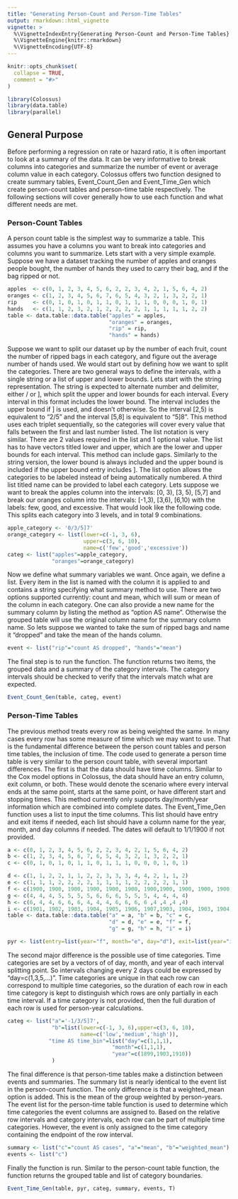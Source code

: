 ```yaml
---
title: "Generating Person-Count and Person-Time Tables"
output: rmarkdown::html_vignette
vignette: >
  %\VignetteIndexEntry{Generating Person-Count and Person-Time Tables}
  %\VignetteEngine{knitr::rmarkdown}
  %\VignetteEncoding{UTF-8}
---
```


```r
knitr::opts_chunk$set(
  collapse = TRUE,
  comment = "#>"
)
```

```r
library(Colossus)
library(data.table)
library(parallel)
```

## General Purpose

Before performing a regression on rate or hazard ratio, it is often important to look at a summary of the data. It can be very informative to break columns into categories and summarize the number of event or average column value in each category. Colossus offers two function designed to create summary tables, Event_Count_Gen and Event_Time_Gen which create person-count tables and person-time table respectively. The following sections will cover generally how to use each function and what different needs are met.

### Person-Count Tables

A person count table is the simplest way to summarize a table. This assumes you have a columns you want to break into categories and columns you want to summarize. Lets start with a very simple example. Suppose we have a dataset tracking the number of apples and oranges people bought, the number of hands they used to carry their bag, and if the bag ripped or not.

```r
apples  <- c(0, 1, 2, 3, 4, 5, 6, 2, 2, 3, 4, 2, 1, 5, 6, 4, 2)
oranges <- c(1, 2, 3, 4, 5, 6, 7, 6, 5, 4, 3, 2, 1, 3, 2, 2, 1)
rip     <- c(0, 1, 0, 1, 0, 1, 1, 0, 1, 1, 1, 0, 0, 0, 1, 0, 1)
hands   <- c(1, 1, 2, 3, 2, 1, 2, 2, 2, 2, 1, 1, 1, 1, 1, 2, 2)
table <- data.table::data.table("apples" = apples,
                                "oranges" = oranges,
                                "rip" = rip,
                                "hands" = hands)
```

Suppose we want to split our dataset up by the number of each fruit, count the number of ripped bags in each category, and figure out the average number of hands used. We would start out by defining how we want to split the categories. There are two general ways to define the intervals, with a single string or a list of upper and lower bounds. Lets start with the string representation. The string is expected to alternate number and delimiter, either / or ], which split the upper and lower bounds for each interval. Every interval in this format includes the lower bound. The interval includes the upper bound if ] is used, and doesn't otherwise. So the interval [2,5) is equivalent to "2/5" and the interval [5,8] is equivalent to "5]8". This method uses each triplet sequentially, so the categories will cover every value that falls between the first and last number listed.
The list notation is very similar. There are 2 values required in the list and 1 optional value. The list has to have vectors titled lower and upper, which are the lower and upper bounds for each interval. This method can include gaps. Similarly to the string version, the lower bound is always included and the upper bound is included if the upper bound entry includes ]. The list option allows the categories to be labeled instead of being automatically numbered. A third list titled name can be provided to label each category.
Lets suppose we want to break the apples column into the intervals: [0, 3), [3, 5), [5,7] and break our oranges column into the intervals: [-1,3), [3,6), [6,10) with the labels: few, good, and excessive. That would look like the following code. This splits each category into 3 levels, and in total 9 combinations.

```r
apple_category <- '0/3/5]7'
orange_category <- list(lower=c(-1, 3, 6),
                        upper=c(3, 6, 10),
                        name=c('few','good','excessive'))
categ <- list("apples"=apple_category,
              "oranges"=orange_category)
```

Now we define what summary variables we want. Once again, we define a list. Every item in the list is named with the column it is applied to and contains a string specifying what summary method to use. There are two options supported currently: count and mean, which will sum or mean of the column in each category. One can also provide a new name for the summary column by listing the method as "option AS name". Otherwise the grouped table will use the original column name for the summary column name. So lets suppose we wanted to take the sum of ripped bags and name it "dropped" and take the mean of the hands column.

```r
event <- list("rip"="count AS dropped", "hands"="mean")
```

The final step is to run the function. The function returns two items, the grouped data and a summary of the category intervals. The category intervals should be checked to verify that the intervals match what are expected.

```r
Event_Count_Gen(table, categ, event)
```

### Person-Time Tables

The previous method treats every row as being weighted the same. In many cases every row has some measure of time which we may want to use. That is the fundamental difference between the person count tables and person time tables, the inclusion of time. The code used to generate a person time table is very similar to the person count table, with several important differences. The first is that the data should have time columns. Similar to the Cox model options in Colossus, the data should have an entry column, exit column, or both. These would denote the scenario where every interval ends at the same point, starts at the same point, or have different start and stopping times. This method currently only supports day/month/year information which are combined into complete dates. The Event_Time_Gen function uses a list to input the time columns. This list should have entry and exit items if needed, each list should have a column name for the year, month, and day columns if needed. The dates will default to 1/1/1900 if not provided.

```r
a <- c(0, 1, 2, 3, 4, 5, 6, 2, 2, 3, 4, 2, 1, 5, 6, 4, 2)
b <- c(1, 2, 3, 4, 5, 6, 7, 6, 5, 4, 3, 2, 1, 3, 2, 2, 1)
c <- c(0, 1, 0, 1, 0, 1, 1, 0, 1, 1, 1, 0, 0, 0, 1, 0, 1)

d <- c(1, 1, 2, 2, 1, 1, 2, 2, 3, 3, 3, 4, 4, 2, 1, 1, 2)
e <- c(1, 1, 1, 2, 2, 2, 2, 1, 1, 1, 1, 2, 2, 2, 2, 1, 1)
f <- c(1900, 1900, 1900, 1900, 1900, 1900, 1900,1900, 1900, 1900, 1900, 1900,1900, 1900, 1900, 1900, 1900)
g <- c(4, 4, 4, 5, 5, 5, 5, 6, 6, 6, 5, 5, 5, 4, 4, 4, 4)
h <- c(6, 4, 4, 6, 6, 6, 4, 4, 4, 6, 6, 6, 6 ,4 ,4 ,4 ,4)
i <- c(1901, 1902, 1903, 1904, 1905, 1906, 1907,1903, 1904, 1903, 1904, 1910,1903, 1904, 1903, 1904, 1910)
table <- data.table::data.table("a" = a, "b" = b, "c" = c,
                                "d" = d, "e" = e, "f" = f,
                                "g" = g, "h" = h, "i" = i)

pyr <- list(entry=list(year="f", month="e", day="d"), exit=list(year="i", month="h", day="g"))
```

The second major difference is the possible use of time categories. Time categories are set by a vectors of of day, month, and year of each interval splitting point. So intervals changing every 2 days could be expressed by "day=c(1,3,5,...)". Time categories are unique in that each row can correspond to multiple time categories, so the duration of each row in each time category is kept to distinguish which rows are only partially in each time interval. If a time category is not provided, then the full duration of each row is used for person-year calculations.

```r
categ <- list("a"='-1/3/5]7',
              "b"=list(lower=c(-1, 3, 6),upper=c(3, 6, 10),
                       name=c('low','medium','high')),
             "time AS time_bin"=list("day"=c(1,1,1),
                                 "month"=c(1,1,1),
                                 "year"=c(1899,1903,1910))
              )
```

The final difference is that person-time tables make a distinction between events and summaries. The summary list is nearly identical to the event list in the person-count function. The only difference is that a weighted_mean option is added. This is the mean of the group weighted by person-years. The event list for the person-time table function is used to determine which time categories the event columns are assigned to. Based on the relative row intervals and category intervals, each row can be part of multiple time categories. However, the event is only assigned to the time category containing the endpoint of the row interval.

```r
summary <- list("c"="count AS cases", "a"="mean", "b"="weighted_mean")
events <- list("c")
```

Finally the function is run. Similar to the person-count table function, the function returns the grouped table and list of category boundaries.

```r
Event_Time_Gen(table, pyr, categ, summary, events, T)
```





